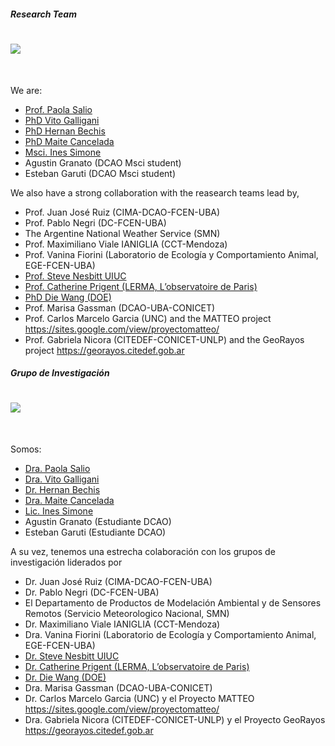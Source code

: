 ::: {.content-visible when-profile="english"}

<h5>Research Team</h5>

![](images/portada2)
=======
<br/>

We are: \

* [Prof. Paola Salio](salio.qmd)
* [PhD Vito Galligani](galligani.qmd)
* [PhD Hernan Bechis](bechis.qmd)
* [PhD Maite Cancelada](cancelada.qmd)
* [Msci. Ines Simone](simone.qmd)
* Agustin Granato (DCAO Msci student)
* Esteban Garuti (DCAO Msci student)


We also have a strong collaboration with the reasearch teams lead by, 

* Prof. Juan José Ruiz (CIMA-DCAO-FCEN-UBA)
* Prof. Pablo Negri (DC-FCEN-UBA)
* The Argentine National Weather Service (SMN) 
* Prof. Maximiliano Viale IANIGLIA (CCT-Mendoza)
* Prof. Vanina Fiorini (Laboratorio de Ecología y Comportamiento Animal, EGE-FCEN-UBA)
* [Prof. Steve Nesbitt UIUC](https://swnesbitt.com)
* [Prof. Catherine Prigent (LERMA, L’observatoire de Paris)](http://aramis.obspm.fr/~prigent/publication.html)
* [PhD Die Wang (DOE)](https://www.bnl.gov/staff/diewang)
* Prof. Marisa Gassman (DCAO-UBA-CONICET)
* Prof. Carlos Marcelo Garcia (UNC) and the MATTEO project [https://sites.google.com/view/proyectomatteo/](https://sites.google.co
m/view/proyectomatteo/)
* Prof. Gabriela Nicora (CITEDEF-CONICET-UNLP) and the GeoRayos project [https://georayos.citedef.gob.ar](https://georayos.citede
f.gob.ar)

:::

::: {.content-visible when-profile="spanish"}

<h5>Grupo de Investigación</h5>

![](images/portada2)
=======
<br/>

Somos: \ 

* [Dra. Paola Salio](salio.qmd)
* [Dra. Vito Galligani](galligani.qmd)
* [Dr. Hernan Bechis](bechis.qmd)
* [Dra. Maite Cancelada](cancelada.qmd)
* [Lic. Ines Simone](simone.qmd)
* Agustin Granato (Estudiante DCAO)
* Esteban Garuti (Estudiante DCAO)

A su vez, tenemos una estrecha colaboración con los grupos de investigación liderados por

* Dr. Juan José Ruiz (CIMA-DCAO-FCEN-UBA)
* Dr. Pablo Negri (DC-FCEN-UBA)
* El Departamento de Productos de Modelación Ambiental y de Sensores Remotos (Servicio Meteorologico Nacional, SMN)
* Dr. Maximiliano Viale IANIGLIA (CCT-Mendoza)
* Dra. Vanina Fiorini (Laboratorio de Ecología y Comportamiento Animal, EGE-FCEN-UBA)
* [Dr. Steve Nesbitt UIUC](https://swnesbitt.com)
* [Dr. Catherine Prigent (LERMA, L’observatoire de Paris)](http://aramis.obspm.fr/~prigent/publication.html)
* [Dr. Die Wang (DOE)](https://www.bnl.gov/staff/diewang)
* Dra. Marisa Gassman (DCAO-UBA-CONICET)
* Dr. Carlos Marcelo Garcia (UNC) y el Proyecto MATTEO [https://sites.google.com/view/proyectomatteo/](https://sites.google.co
m/view/proyectomatteo/)
* Dra. Gabriela Nicora (CITEDEF-CONICET-UNLP) y el Proyecto GeoRayos [https://georayos.citedef.gob.ar](https://georayos.citede
f.gob.ar)

:::

